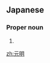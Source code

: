 ==Japanese==
{{ja-kanjitab|もと|あき|yomi=k}}

===Proper noun===
{{ja-pos|proper|もとあき}}

# {{given name|male|lang=ja|sort=もとあき}}

[[zh:元明]]